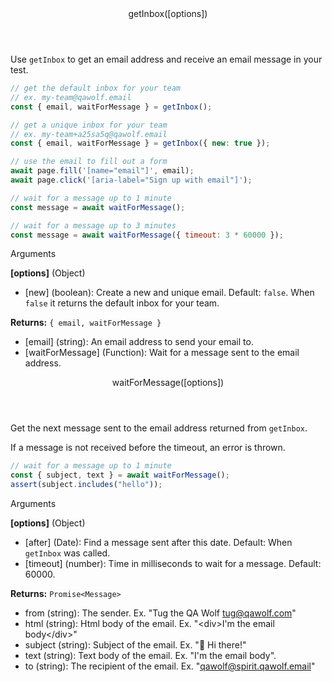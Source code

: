
<Layout>

<Header>getInbox([options])</Header>

Use `getInbox` to get an email address and receive an email message in your test.

```js
// get the default inbox for your team
// ex. my-team@qawolf.email
const { email, waitForMessage } = getInbox();

// get a unique inbox for your team
// ex. my-team+a25sa5q@qawolf.email
const { email, waitForMessage } = getInbox({ new: true });

// use the email to fill out a form
await page.fill('[name="email"]', email);
await page.click('[aria-label="Sign up with email"]');

// wait for a message up to 1 minute
const message = await waitForMessage();

// wait for a message up to 3 minutes
const message = await waitForMessage({ timeout: 3 * 60000 });
```

<SubHeader>Arguments</SubHeader>

**[options]** (Object)

- [new] (boolean): Create a new and unique email. Default: `false`. When `false` it returns the default inbox for your team.

**Returns:** `{ email, waitForMessage }`

- [email] (string): An email address to send your email to.
- [waitForMessage] (Function): Wait for a message sent to the email address.

<Header>waitForMessage([options])</Header>

Get the next message sent to the email address returned from `getInbox`.

If a message is not received before the timeout, an error is thrown.

```js
// wait for a message up to 1 minute
const { subject, text } = await waitForMessage();
assert(subject.includes("hello"));
```

<SubHeader>Arguments</SubHeader>

**[options]** (Object)

- [after] (Date): Find a message sent after this date. Default: When `getInbox` was called.
- [timeout] (number): Time in milliseconds to wait for a message. Default: 60000.

**Returns:** `Promise<Message>`

- from (string): The sender. Ex. "Tug the QA Wolf <tug@qawolf.com>"
- html (string): Html body of the email. Ex. "<div\>I'm the email body</div\>"
- subject (string): Subject of the email. Ex. "🐺 Hi there!"
- text (string): Text body of the email. Ex. "I'm the email body".
- to (string): The recipient of the email. Ex. "qawolf@spirit.qawolf.email"

</Layout>
